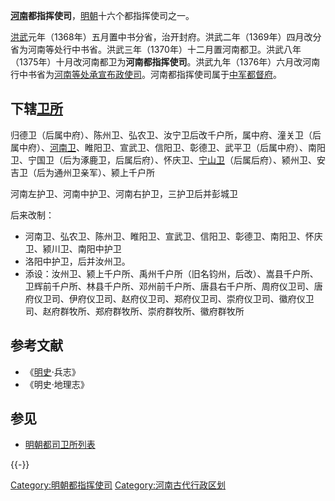 '''[[河南|河南]]都指挥使司'''，[[明朝|明朝]]十六个都指挥使司之一。

[[洪武|洪武]]元年（1368年）五月置中书分省，治开封府。洪武二年（1369年）四月改分省为河南等处行中书省。洪武三年（1370年）十二月置河南都卫。洪武八年（1375年）十月改河南都卫为'''河南都指挥使司'''。洪武九年（1376年）六月改河南行中书省为[[河南等处承宣布政使司|河南等处承宣布政使司]]。河南都指挥使司属于[[中军都督府|中军都督府]]。

== 下辖[[卫所|卫所]] ==
归德卫（后属中府）、陈州卫、弘农卫、汝宁卫后改千户所，属中府、潼关卫（后属中府）、[[河南卫|河南卫]]、睢阳卫、宣武卫、信阳卫、彰德卫、武平卫（后属中府）、南阳卫、宁国卫（后为涿鹿卫，后属后府）、怀庆卫、[[宁山卫|宁山卫]]（后属后府）、颍州卫、安吉卫（后为通州卫亲军）、颍上千户所

河南左护卫、河南中护卫、河南右护卫，三护卫后并彭城卫

后来改制：
* 河南卫、弘农卫、陈州卫、睢阳卫、宣武卫、信阳卫、彰德卫、南阳卫、怀庆卫、颍川卫、南阳中护卫
* 洛阳中护卫，后并汝州卫。
* 添设：汝州卫、颍上千户所、禹州千户所（旧名钧州，后改）、嵩县千户所、卫辉前千户所、林县千户所、邓州前千户所、唐县右千户所、周府仪卫司、唐府仪卫司、伊府仪卫司、赵府仪卫司、郑府仪卫司、崇府仪卫司、徽府仪卫司、赵府群牧所、郑府群牧所、崇府群牧所、徽府群牧所

== 参考文献 ==
*《[[明史|明史]]·兵志》
*《明史·地理志》

== 参见 ==
* [[明朝都司卫所列表|明朝都司卫所列表]]

{{-}}
{{明朝行政区划|nocat}}
[[Category:明朝都指挥使司|Category:明朝都指挥使司]]
[[Category:河南古代行政区划|Category:河南古代行政区划]]